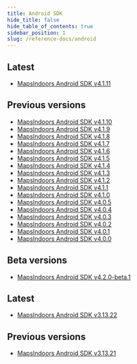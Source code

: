 ```yaml
---
title: Android SDK
hide_title: false
hide_table_of_contents: true
sidebar_position: 1
slug: /reference-docs/android
---
```



<Tabs>
<TabItem value="v4" label="Android SDK V4" default>

## Latest
* [MapsIndoors Android SDK v4.1.11](https://app.mapsindoors.com/mapsindoors/reference/android/4.1.11/index.html)

## Previous versions
* [MapsIndoors Android SDK v4.1.10](https://app.mapsindoors.com/mapsindoors/reference/android/4.1.10/index.html)
* [MapsIndoors Android SDK v4.1.9](https://app.mapsindoors.com/mapsindoors/reference/android/4.1.9/index.html)
* [MapsIndoors Android SDK v4.1.8](https://app.mapsindoors.com/mapsindoors/reference/android/4.1.8/index.html)
* [MapsIndoors Android SDK v4.1.7](https://app.mapsindoors.com/mapsindoors/reference/android/4.1.7/index.html)
* [MapsIndoors Android SDK v4.1.6](https://app.mapsindoors.com/mapsindoors/reference/android/4.1.6/index.html)
* [MapsIndoors Android SDK v4.1.5](https://app.mapsindoors.com/mapsindoors/reference/android/4.1.5/index.html)
* [MapsIndoors Android SDK v4.1.4](https://app.mapsindoors.com/mapsindoors/reference/android/4.1.4/index.html)
* [MapsIndoors Android SDK v4.1.3](https://app.mapsindoors.com/mapsindoors/reference/android/4.1.3/index.html)
* [MapsIndoors Android SDK v4.1.2](https://app.mapsindoors.com/mapsindoors/reference/android/4.1.2/index.html)
* [MapsIndoors Android SDK v4.1.1](https://app.mapsindoors.com/mapsindoors/reference/android/4.1.1/index.html)
* [MapsIndoors Android SDK v4.1.0](https://app.mapsindoors.com/mapsindoors/reference/android/4.1.0/index.html)
* [MapsIndoors Android SDK v4.0.5](https://app.mapsindoors.com/mapsindoors/reference/android/4.0.5/index.html)
* [MapsIndoors Android SDK v4.0.4](https://app.mapsindoors.com/mapsindoors/reference/android/4.0.4/index.html)
* [MapsIndoors Android SDK v4.0.3](https://app.mapsindoors.com/mapsindoors/reference/android/4.0.3/index.html)
* [MapsIndoors Android SDK v4.0.2](https://app.mapsindoors.com/mapsindoors/reference/android/4.0.2/index.html)
* [MapsIndoors Android SDK v4.0.1](https://app.mapsindoors.com/mapsindoors/reference/android/4.0.1/index.html)
* [MapsIndoors Android SDK v4.0.0](https://app.mapsindoors.com/mapsindoors/reference/android/4.0.0/index.html)

## Beta versions
* [MapsIndoors Android SDK v4.2.0-beta.1](https://app.mapsindoors.com/mapsindoors/reference/android/4.2.0-beta.1/index.html)

</TabItem>
<TabItem value="v3" label="Android SDK V3">

## Latest
* [MapsIndoors Android SDK v3.13.22](https://app.mapsindoors.com/mapsindoors/reference/android/3.13.22/index.html)

## Previous versions
* [MapsIndoors Android SDK v3.13.21](https://app.mapsindoors.com/mapsindoors/reference/android/3.13.21/index.html)

</TabItem>
</Tabs>

